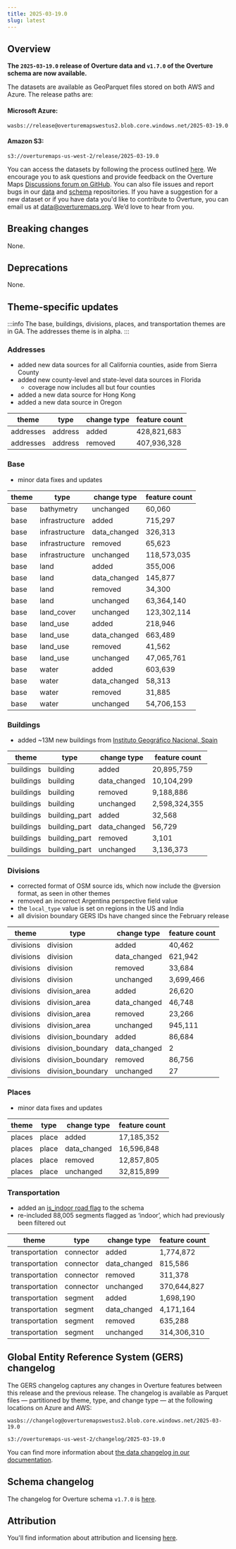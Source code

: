 ```yaml
---
title: 2025-03-19.0
slug: latest
---
```


## Overview

**The `2025-03-19.0` release of Overture data and `v1.7.0` of the Overture schema are now available.** 

The datasets are available as GeoParquet files stored on both AWS and Azure. The release paths are:

#### Microsoft Azure:
```
wasbs://release@overturemapswestus2.blob.core.windows.net/2025-03-19.0
```

#### Amazon S3:
```
s3://overturemaps-us-west-2/release/2025-03-19.0
```

You can access the datasets by following the process outlined [here](/getting-data). We encourage you to ask questions and provide feedback on the Overture Maps [Discussions forum on GitHub](https://github.com/orgs/OvertureMaps/discussions). You can also file issues and report bugs in our [data](https://github.com/OvertureMaps/data/issues) and [schema](https://github.com/OvertureMaps/schema/issues) repositories. If you have a suggestion for a new dataset or if you have data you'd like to contribute to Overture, you can email us at data@overturemaps.org. We’d love to hear from you.


## Breaking changes

None.

## Deprecations

None.

## Theme-specific updates

:::info
The base, buildings, divisions, places, and transportation themes are in GA. The addresses theme is in alpha. 
:::

### Addresses

- added new data sources for all California counties, aside from Sierra County
- added new county-level and state-level data sources in Florida
	- coverage now includes all but four counties
- added a new data source for Hong Kong
- added a new data source in Oregon

| theme | type | change type | feature count |
| -------- | -------- | ------- | ------- |
| addresses | address | added | 428,821,683 |
| addresses | address | removed | 407,936,328 |


### Base

- minor data fixes and updates

| theme | type | change type | feature count |
| -------- | -------- | ------- | ------- |
| base | bathymetry | unchanged | 60,060 |
| base | infrastructure | added | 715,297 |
| base | infrastructure | data_changed | 326,313 |
| base | infrastructure | removed | 65,623 |
| base | infrastructure | unchanged | 118,573,035 |
| base | land | added | 355,006 |
| base | land | data_changed | 145,877 |
| base | land | removed | 34,300 |
| base | land | unchanged | 63,364,140 |
| base | land_cover | unchanged | 123,302,114 |
| base | land_use | added | 218,946 |
| base | land_use | data_changed | 663,489 |
| base | land_use | removed | 41,562 |
| base | land_use | unchanged | 47,065,761 |
| base | water | added | 603,639 |
| base | water | data_changed | 58,313 |
| base | water | removed | 31,885 |
| base | water | unchanged | 54,706,153 |


### Buildings

- added ~13M new buildings from [Instituto Geográfico Nacional, Spain](https://www.ign.es)

| theme | type | change type | feature count |
| -------- | -------- | ------- | ------- |
| buildings | building | added | 20,895,759 |
| buildings | building | data_changed | 10,104,299 |
| buildings | building | removed | 9,188,886 |
| buildings | building | unchanged | 2,598,324,355 |
| buildings | building_part | added | 32,568 |
| buildings | building_part | data_changed | 56,729 |
| buildings | building_part | removed | 3,101 |
| buildings | building_part | unchanged | 3,136,373 |


### Divisions

- corrected format of OSM source ids, which now include the @version format, as seen in other themes
- removed an incorrect Argentina perspective field value
- the `local_type` value is set on regions in the US and India
- all division boundary GERS IDs have changed since the February release

| theme | type | change type | feature count |
| -------- | -------- | ------- | ------- |
| divisions | division | added | 40,462 |
| divisions | division | data_changed | 621,942 |
| divisions | division | removed | 33,684 |
| divisions | division | unchanged | 3,699,466 |
| divisions | division_area | added | 26,620 |
| divisions | division_area | data_changed | 46,748 |
| divisions | division_area | removed | 23,266 |
| divisions | division_area | unchanged | 945,111 |
| divisions | division_boundary | added | 86,684 |
| divisions | division_boundary | data_changed | 2 |
| divisions | division_boundary | removed | 86,756 |
| divisions | division_boundary | unchanged | 27 |


### Places

- minor data fixes and updates

| theme | type | change type | feature count |
| -------- | -------- | ------- | ------- |
| places | place | added | 17,185,352 |
| places | place | data_changed | 16,596,848 |
| places | place | removed | 12,857,805 |
| places | place | unchanged | 32,815,899 |

### Transportation

- added an [is_indoor road flag](https://github.com/OvertureMaps/schema/pull/327#event-16716730346) to the schema
- re-included 88,005 segments flagged as ‘indoor’, which had previously been filtered out

| theme | type | change type | feature count |
| -------- | -------- | ------- | ------- |
| transportation | connector | added | 1,774,872 |
| transportation | connector | data_changed | 815,586 |
| transportation | connector | removed | 311,378 |
| transportation | connector | unchanged | 370,644,827 |
| transportation | segment | added | 1,698,190 |
| transportation | segment | data_changed | 4,171,164 |
| transportation | segment | removed | 635,288 |
| transportation | segment | unchanged | 314,306,310 |

  
## Global Entity Reference System (GERS) changelog

The GERS changelog captures any changes in Overture features between this release and the previous release. The changelog is available as Parquet files &mdash; partitioned by theme, type, and change type &mdash; at the following locations on Azure and AWS:

```
wasbs://changelog@overturemapswestus2.blob.core.windows.net/2025-03-19.0
```
```
s3://overturemaps-us-west-2/changelog/2025-03-19.0
```

You can find more information about [the data changelog in our documentation](https://docs.overturemaps.org/gers/changelog/).

## Schema changelog
The changelog for Overture schema `v1.7.0` is [here](https://github.com/OvertureMaps/schema/releases). 

## Attribution  

You'll find information about attribution and licensing [here](/attribution).
